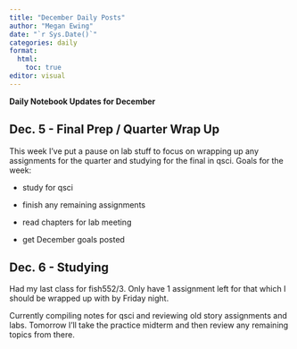 ```yaml
---
title: "December Daily Posts"
author: "Megan Ewing"
date: "`r Sys.Date()`"
categories: daily
format: 
  html:
    toc: true
editor: visual
---
```


**Daily Notebook Updates for December**

## Dec. 5 - Final Prep / Quarter Wrap Up

This week I've put a pause on lab stuff to focus on wrapping up any assignments for the quarter and studying for the final in qsci. Goals for the week:

-   study for qsci

-   finish any remaining assignments

-   read chapters for lab meeting

-   get December goals posted

## Dec. 6 - Studying 

Had my last class for fish552/3. Only have 1 assignment left for that which I should be wrapped up with by Friday night.

Currently compiling notes for qsci and reviewing old story assignments and labs. Tomorrow I'll take the practice midterm and then review any remaining topics from there.
